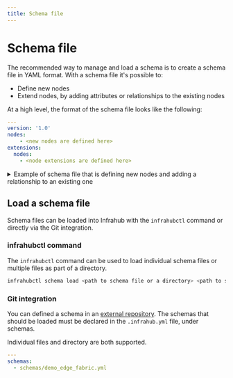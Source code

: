```yaml
---
title: Schema file
---
```



# Schema file

The recommended way to manage and load a schema is to create a schema file in YAML format. With a schema file it's possible to:

- Define new nodes
- Extend nodes, by adding attributes or relationships to the existing nodes

At a high level, the format of the schema file looks like the following:

```yaml
---
version: '1.0'
nodes:
    - <new nodes are defined here>
extensions:
  nodes:
    - <node extensions are defined here>
```

<details>
  <summary>Example of schema file that is defining new nodes and adding a relationship to an existing one</summary>
  <CodeBlock language="yaml">{infrastructureExtensionRackYaml}</CodeBlock>
</details>

## Load a schema file

Schema files can be loaded into Infrahub with the `infrahubctl` command or directly via the Git integration.

<!-- vale off -->
### infrahubctl command
<!-- vale on -->
The `infrahubctl` command can be used to load individual schema files or multiple files as part of a directory.

```bash
infrahubctl schema load <path to schema file or a directory> <path to schema file or a directory>
```

### Git integration

You can defined a schema in an [external repository](/topics/repository).
The schemas that should be loaded must be declared in the ``.infrahub.yml`` file, under schemas.

Individual files and directory are both supported.

```yaml
---
schemas:
  - schemas/demo_edge_fabric.yml
```
